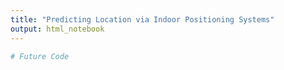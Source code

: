 ```yaml
---
title: "Predicting Location via Indoor Positioning Systems"
output: html_notebook
---
```



```r
# Future Code
```

